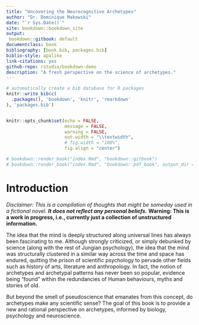 ```yaml
--- 
title: "Uncovering the Neurocognitive Archetypes"
author: "Dr. Dominique Makowski"
date: "`r Sys.Date()`"
site: bookdown::bookdown_site
output: 
 bookdown::gitbook: default
documentclass: book
bibliography: [book.bib, packages.bib]
biblio-style: apalike
link-citations: yes
github-repo: rstudio/bookdown-demo
description: "A fresh perspective on the science of archetypes."
---
```



```r
# automatically create a bib database for R packages
knitr::write_bib(c(
  .packages(), 'bookdown', 'knitr', 'rmarkdown'
), 'packages.bib')


knitr::opts_chunk$set(echo = FALSE, 
                      message = FALSE,
                      warning = FALSE,  
                      out.width = "\\textwidth",
                      # fig.width = "100%",
                      fig.align = "center")

# bookdown::render_book("index.Rmd", "bookdown::gitbook")
# bookdown::render_book("index.Rmd", "bookdown::pdf_book", output_dir = "./pdf/")
```





# Introduction

*Disclaimer: This is a compilation of thoughts that might be someday used in a fictional novel. **It does not reflect any personal beliefs.***
**Warning: This is a work in progress, i.e., currently just a collection of unstructured information.**

The idea that the mind is deeply structured along universal lines has always been fascinating to me. Although strongly criticized, or simply debunked by science (along with the rest of Jungian psychology), the idea that the mind was structurally clustered in a similar way across the time and space has endured, quitting the prison of scientific psychology to pervade other fields such as history of arts, literature and anthropology. In fact, the notion of archetypes and archetypal patterns has never been so popular, evidence being "found" within the redundancies of Human behaviours, myths and stories of old.

But beyond the smell of pseudoscience that emanates from this concept, do archetypes make any scientific sense? The goal of this book is to provide a new and rational perspective on archetypes, informed by biology, psychology and neuroscience. 
